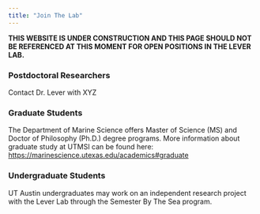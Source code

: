 ```yaml
---
title: "Join The Lab"
---
```


**THIS WEBSITE IS UNDER CONSTRUCTION AND THIS PAGE SHOULD NOT BE REFERENCED AT THIS MOMENT FOR OPEN POSITIONS IN THE LEVER LAB.**

### Postdoctoral Researchers

Contact Dr. Lever with XYZ

### Graduate Students

The Department of Marine Science offers Master of Science (MS) and Doctor of Philosophy (Ph.D.) degree programs. More information about graduate study at UTMSI can be found here: <https://marinescience.utexas.edu/academics#graduate>

### Undergraduate Students

UT Austin undergraduates may work on an independent research project with the Lever Lab through the Semester By The Sea program.
